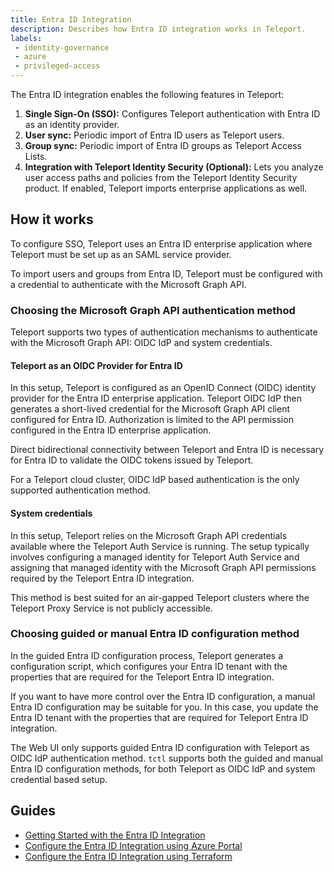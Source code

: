 ```yaml
---
title: Entra ID Integration
description: Describes how Entra ID integration works in Teleport.
labels:
 - identity-governance
 - azure
 - privileged-access
---
```


The Entra ID integration enables the following features in Teleport:

1. **Single Sign-On (SSO):** Configures Teleport authentication with Entra ID as an
   identity provider.
2. **User sync:** Periodic import of Entra ID users as Teleport users.
3. **Group sync:** Periodic import of Entra ID groups as Teleport
   Access Lists. 
4. **Integration with Teleport Identity Security (Optional):** Lets you analyze user access 
paths and policies from the Teleport Identity Security product. If enabled, Teleport imports 
enterprise applications as well. 

## How it works

To configure SSO, Teleport uses an Entra ID enterprise application where 
Teleport must be set up as an SAML service provider. 

To import users and groups from Entra ID, Teleport must be configured with 
a credential to authenticate with the Microsoft Graph API. 

### Choosing the Microsoft Graph API authentication method

Teleport supports two types of authentication mechanisms to authenticate with the
Microsoft Graph API: OIDC IdP and system credentials. 

#### Teleport as an OIDC Provider for Entra ID 

In this setup, Teleport is configured as an OpenID Connect (OIDC) identity provider 
for the Entra ID enterprise application. 
Teleport OIDC IdP then generates a short-lived credential for the Microsoft Graph API
client configured for Entra ID. Authorization is limited to the API permission 
configured in the Entra ID enterprise application. 

Direct bidirectional connectivity between Teleport and Entra ID is necessary for 
Entra ID to validate the OIDC tokens issued by Teleport.

For a Teleport cloud cluster, OIDC IdP based authentication is the only supported
authentication method. 

#### System credentials

In this setup, Teleport relies on the Microsoft Graph API credentials available where the 
Teleport Auth Service is running. The setup typically involves configuring a managed identity
for Teleport Auth Service and assigning that managed identity with the Microsoft Graph API 
permissions required by the Teleport Entra ID integration.

This method is best suited for an air-gapped Teleport clusters where the Teleport Proxy Service
is not publicly accessible.

### Choosing guided or manual Entra ID configuration method

In the guided Entra ID configuration process, Teleport generates a configuration 
script, which configures your Entra ID tenant with the properties that are required
for the Teleport Entra ID integration. 

If you want to have more control over the Entra ID configuration, a manual
Entra ID configuration may be suitable for you. In this case, you update the Entra ID
tenant with the properties that are required for Teleport Entra ID integration. 

The Web UI only supports guided Entra ID configuration with Teleport as OIDC IdP 
authentication method. `tctl` supports both the guided and manual Entra ID 
configuration methods, for both Teleport as OIDC IdP and system credential based setup. 


## Guides

- [Getting Started with the Entra ID Integration](getting-started.mdx)
- [Configure the Entra ID Integration using Azure Portal](manual-installation.mdx)
- [Configure the Entra ID Integration using Terraform](terraform.mdx)
